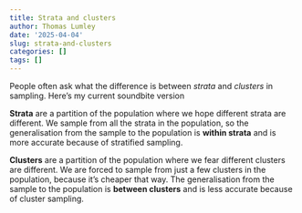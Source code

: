 ```yaml
---
title: Strata and clusters
author: Thomas Lumley
date: '2025-04-04'
slug: strata-and-clusters
categories: []
tags: []
---
```


People often ask what the difference is between *strata* and *clusters* in sampling. Here's my current soundbite version

**Strata** are a partition of the population where we hope different strata are different.  We sample from all the strata in the population, so the generalisation from the sample to the population is **within strata** and is more accurate because of stratified sampling.

**Clusters** are a partition of the population where we fear different clusters are different.  We are forced to sample from just a few clusters in the population, because it's cheaper that way. The generalisation from the sample to the population is **between clusters** and is less accurate because of cluster sampling. 